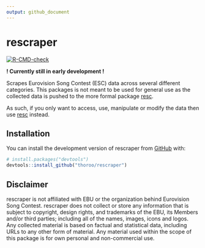 ```yaml
---
output: github_document
---
```


<!-- README.md is generated from README.Rmd. Please edit that file -->

# rescraper

<!-- badges: start -->
[![R-CMD-check](https://github.com/thoroo/rescraper/actions/workflows/R-CMD-check.yaml/badge.svg)](https://github.com/thoroo/rescraper/actions/workflows/R-CMD-check.yaml)
<!-- badges: end -->

**! Currently still in early development !**  

Scrapes Eurovision Song Contest (ESC) data across several different categories. This packages is not meant to be used for general use as the collected data is pushed to the more formal package [resc](https://github.com/thoroo/resc). 

As such, if you only want to access, use, manipulate or modify the data then use [resc](https://github.com/thoroo/resc) instead.

## Installation

You can install the development version of rescraper from [GitHub](https://github.com/) with:

``` r
# install.packages("devtools")
devtools::install_github("thoroo/rescraper")
```

## Disclaimer

rescraper is not affiliated with EBU or the organization behind Eurovision Song Contest. rescraper does not collect or store any information that is subject to copyright, design rights, and trademarks of the EBU, its Members and/or third parties; including all of the names, images, icons and logos. Any collected material is based on factual and statistical data, including URLs to any other form of material. Any material used within the scope of this package is for own personal and non-commercial use.
